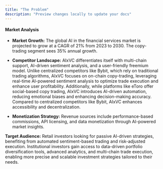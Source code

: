 ```yaml
---
title: "The Problem"
description: "Preview changes locally to update your docs"
---
```


#### **Market Analysis**

* **Market Growth:** The global AI in the financial services market is projected to grow at a CAGR of 21% from 2023 to 2030. The copy-trading segment sees 35% annual growth.

* **Competitor Landscape:** AIxVC differentiates itself with multi-chain support, AI-driven sentiment analysis, and a user-friendly freemium model. Unlike centralized competitors like Bybit, which rely on traditional trading algorithms, AIxVC focuses on on-chain copy-trading, leveraging real-time AI-powered sentiment analysis to optimize trade execution and enhance user profitability. Additionally, while platforms like eToro offer social-based copy trading, AIxVC introduces AI-driven automation, reducing emotional biases and enhancing decision-making accuracy. Compared to centralized competitors like Bybit, AIxVC enhances accessibility and decentralization.

* **Monetization Strategy:** Revenue sources include performance-based commissions, API licensing, and data monetization through AI-powered market insights.

**Target Audience:** Retail investors looking for passive AI-driven strategies, benefiting from automated sentiment-based trading and risk-adjusted execution. Institutional investors gain access to data-driven portfolio diversification tools, advanced analytics, and multi-chain trade execution, enabling more precise and scalable investment strategies tailored to their needs.